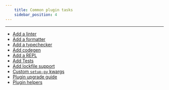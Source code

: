 ```yaml
---
    title: Common plugin tasks
    sidebar_position: 4
---
```


---

- [Add a linter](./add-a-linter.mdx)
- [Add a formatter](./add-a-formatter.mdx)
- [Add a typechecker](./add-a-typechecker.mdx)
- [Add codegen](./add-codegen.mdx)
- [Add a REPL](./add-a-repl.mdx)
- [Add Tests](./run-tests.mdx)
- [Add lockfile support](./plugin-lockfiles.mdx)
- [Custom `setup-py` kwargs](./custom-python-artifact-kwargs.mdx)
- [Plugin upgrade guide](./plugin-upgrade-guide.mdx)
- [Plugin helpers](./plugin-helpers.mdx)